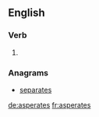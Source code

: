 ==English==

===Verb===
{{head|en}}

# {{en-third-person singular of|asperate}}

===Anagrams===
* [[separates#English|separates]]

[[de:asperates]]
[[fr:asperates]]